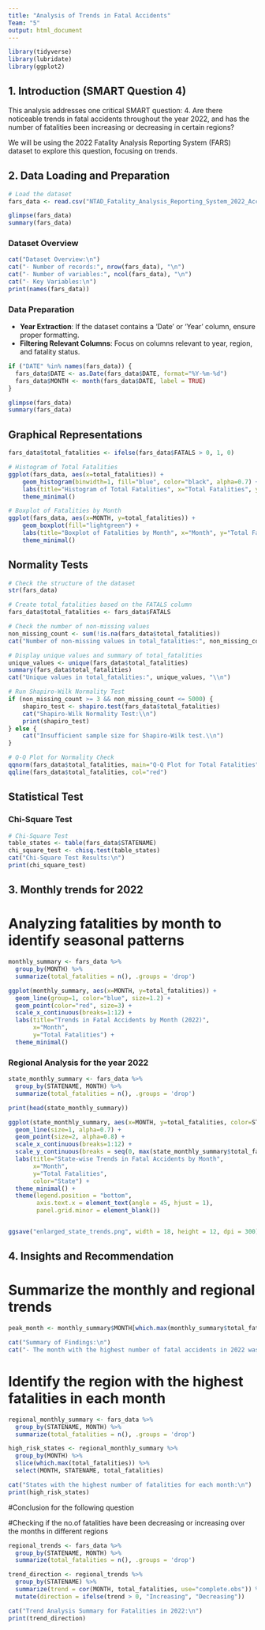 ```yaml
---
title: "Analysis of Trends in Fatal Accidents"
Team: "5"
output: html_document
---
```


```r
library(tidyverse)  
library(lubridate) 
library(ggplot2)  
```

## 1. Introduction (SMART Question 4)
This analysis addresses one critical SMART question:
4. Are there noticeable trends in fatal accidents throughout the year 2022, and has the number of fatalities been increasing or decreasing in certain regions?

We will be using the 2022 Fatality Analysis Reporting System (FARS) dataset to explore this question, focusing on trends.

## 2. Data Loading and Preparation

```r
# Load the dataset
fars_data <- read.csv("NTAD_Fatality_Analysis_Reporting_System_2022_Accidents_3270373163975898856.csv")

glimpse(fars_data)
summary(fars_data)
```


### Dataset Overview
```r
cat("Dataset Overview:\n")
cat("- Number of records:", nrow(fars_data), "\n")
cat("- Number of variables:", ncol(fars_data), "\n")
cat("- Key Variables:\n")
print(names(fars_data))
```


### Data Preparation
- **Year Extraction**: If the dataset contains a 'Date' or 'Year' column, ensure proper formatting.
- **Filtering Relevant Columns**: Focus on columns relevant to year, region, and fatality status.

```r
if ("DATE" %in% names(fars_data)) {
  fars_data$DATE <- as.Date(fars_data$DATE, format="%Y-%m-%d")
  fars_data$MONTH <- month(fars_data$DATE, label = TRUE)
}

glimpse(fars_data)
summary(fars_data)
```

## Graphical Representations

```r
fars_data$total_fatalities <- ifelse(fars_data$FATALS > 0, 1, 0)

# Histogram of Total Fatalities
ggplot(fars_data, aes(x=total_fatalities)) +
    geom_histogram(binwidth=1, fill="blue", color="black", alpha=0.7) +
    labs(title="Histogram of Total Fatalities", x="Total Fatalities", y="Frequency") +
    theme_minimal()

# Boxplot of Fatalities by Month
ggplot(fars_data, aes(x=MONTH, y=total_fatalities)) +
    geom_boxplot(fill="lightgreen") +
    labs(title="Boxplot of Fatalities by Month", x="Month", y="Total Fatalities") +
    theme_minimal()
```


## Normality Tests

```r
# Check the structure of the dataset
str(fars_data)

# Create total_fatalities based on the FATALS column
fars_data$total_fatalities <- fars_data$FATALS

# Check the number of non-missing values
non_missing_count <- sum(!is.na(fars_data$total_fatalities))
cat("Number of non-missing values in total_fatalities:", non_missing_count, "\\n")

# Display unique values and summary of total_fatalities
unique_values <- unique(fars_data$total_fatalities)
summary(fars_data$total_fatalities)
cat("Unique values in total_fatalities:", unique_values, "\\n")

# Run Shapiro-Wilk Normality Test
if (non_missing_count >= 3 && non_missing_count <= 5000) {
    shapiro_test <- shapiro.test(fars_data$total_fatalities)
    cat("Shapiro-Wilk Normality Test:\\n")
    print(shapiro_test)
} else {
    cat("Insufficient sample size for Shapiro-Wilk test.\\n")
}

# Q-Q Plot for Normality Check
qqnorm(fars_data$total_fatalities, main="Q-Q Plot for Total Fatalities")
qqline(fars_data$total_fatalities, col="red")
```

## Statistical Test

### Chi-Square Test
```r
# Chi-Square Test
table_states <- table(fars_data$STATENAME)
chi_square_test <- chisq.test(table_states)
cat("Chi-Square Test Results:\n")
print(chi_square_test)
```


## 3. Monthly trends for 2022


# Analyzing fatalities by month to identify seasonal patterns
```r
monthly_summary <- fars_data %>% 
  group_by(MONTH) %>% 
  summarize(total_fatalities = n(), .groups = 'drop')

ggplot(monthly_summary, aes(x=MONTH, y=total_fatalities)) +
  geom_line(group=1, color="blue", size=1.2) +
  geom_point(color="red", size=3) +
  scale_x_continuous(breaks=1:12) +  
  labs(title="Trends in Fatal Accidents by Month (2022)",
       x="Month",
       y="Total Fatalities") +
  theme_minimal()
```

### Regional Analysis for the year 2022

```r
state_monthly_summary <- fars_data %>% 
  group_by(STATENAME, MONTH) %>% 
  summarize(total_fatalities = n(), .groups = 'drop')

print(head(state_monthly_summary))

ggplot(state_monthly_summary, aes(x=MONTH, y=total_fatalities, color=STATENAME, group=STATENAME)) +
  geom_line(size=1, alpha=0.7) +  
  geom_point(size=2, alpha=0.8) +  
  scale_x_continuous(breaks=1:12) + 
  scale_y_continuous(breaks = seq(0, max(state_monthly_summary$total_fatalities, na.rm = TRUE), by = 10)) + 
  labs(title="State-wise Trends in Fatal Accidents by Month",
       x="Month",
       y="Total Fatalities",
       color="State") +
  theme_minimal() +
  theme(legend.position = "bottom", 
        axis.text.x = element_text(angle = 45, hjust = 1), 
        panel.grid.minor = element_blank()) 


ggsave("enlarged_state_trends.png", width = 18, height = 12, dpi = 300)
```
## 4. Insights and Recommendation


# Summarize the monthly and regional trends
```r
peak_month <- monthly_summary$MONTH[which.max(monthly_summary$total_fatalities)]

cat("Summary of Findings:\n")
cat("- The month with the highest number of fatal accidents in 2022 was", peak_month, ".\n")

```

# Identify the region with the highest fatalities in each month

```r
regional_monthly_summary <- fars_data %>% 
  group_by(STATENAME, MONTH) %>% 
  summarize(total_fatalities = n(), .groups = 'drop')

high_risk_states <- regional_monthly_summary %>% 
  group_by(MONTH) %>% 
  slice(which.max(total_fatalities)) %>% 
  select(MONTH, STATENAME, total_fatalities)

cat("States with the highest number of fatalities for each month:\n")
print(high_risk_states)
```


#Conclusion for the following question

#Checking if the no.of fatalities have been decreasing or increasing over the months in different regions

```r
regional_trends <- fars_data %>% 
  group_by(STATENAME, MONTH) %>% 
  summarize(total_fatalities = n(), .groups = 'drop')

trend_direction <- regional_trends %>%
  group_by(STATENAME) %>%
  summarize(trend = cor(MONTH, total_fatalities, use="complete.obs")) %>%
  mutate(direction = ifelse(trend > 0, "Increasing", "Decreasing"))

cat("Trend Analysis Summary for Fatalities in 2022:\n")
print(trend_direction)
```
